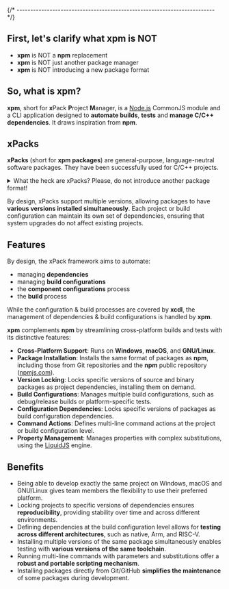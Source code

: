 

{/* ------------------------------------------------------------------------ */}

## First, let's clarify what xpm is NOT

- **xpm** is NOT a **npm** replacement
- **xpm** is NOT just another package manager
- **xpm** is NOT introducing a new package format

## So, what is xpm?

**xpm**, short for **x**Pack **P**roject **M**anager, is a
[Node.js](https://nodejs.org/en/) CommonJS  module and a CLI
application designed to **automate builds**, **tests** and
**manage C/C++ dependencies**. It draws inspiration from **npm**.

<CommonJsCompatibility />

<GithubAndNpmjs />

## xPacks

**xPacks** (short for **xpm packages**) are general-purpose,
language-neutral software packages. They have been successfully
used for C/C++ projects.

<details>
<summary>What the heck are xPacks? Please, do not introduce another package format!</summary>

Based on the content, there are two types of packages:

- packages with source libraries (source xPacks)
- packages with executables, usually platform specific binary tools (binary xPacks)

Source xPacks are **regular npm packages** that include library
source files, typically in C/C++, though there are no language restrictions.

Binary xPacks are also regular npm packages, but with minimal content,
typically just the `package.json` file. Since these xPacks provide
executables for multiple platforms, some of which are quite large,
it is impractical to include all binaries within the npm package itself.
Instead, the `package.json` file contains references to platform-specific
binary archives (e.g., `.tar.gz` for Unix or `.zip` for Windows).

Simply put, xPacks can enhance and automate the installation process for source libraries and tools.

</details>

By design, xPacks support multiple versions, allowing packages to have
**various versions installed simultaneously**. Each project or
build configuration
can maintain its own set of dependencies, ensuring that system upgrades do
not affect existing projects.

## Features

By design, the xPack framework aims to automate:

- managing **dependencies**
- managing **build configurations**
- the **component configurations** process
- the **build** process

While the configuration & build processes are covered by **xcdl**, the management of dependencies & build configurations is handled by **xpm**.

**xpm** complements **npm** by streamlining cross-platform builds and
tests with its distinctive features:

- **Cross-Platform Support**: Runs on **Windows**, **macOS**, and **GNU/Linux**.
- **Package Installation**: Installs the same format of packages as **npm**,
including those from Git repositories and the **npm** public repository
([npmjs.com](https://www.npmjs.com)).
- **Version Locking**: Locks specific versions of source and binary
packages as project dependencies, installing them on demand.
- **Build Configurations**: Manages multiple build configurations,
such as debug/release builds or platform-specific tests.
- **Configuration Dependencies**: Locks specific versions of
packages as build configuration dependencies.
- **Command Actions**: Defines multi-line command actions at the
project or build configuration level.
- **Property Management**: Manages properties with complex
substitutions, using the [LiquidJS](https://liquidjs.com) engine.


## Benefits

- Being able to develop exactly the same project on Windows, macOS and
GNU/Linux gives team members the flexibility to use their preferred platform.
- Locking projects to specific versions of dependencies ensures
**reproducibility**, providing stability over time and across different
environments.
- Defining dependencies at the build configuration level allows for
**testing across different architectures**, such as native, Arm, and RISC-V.
- Installing multiple versions of the same package simultaneously
enables testing with **various versions of the same toolchain**.
- Running multi-line commands with parameters and substitutions offer a
**robust and portable scripting mechanism**.
- Installing packages directly from Git/GitHub **simplifies the
maintenance** of some packages during development.

